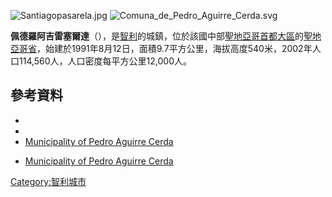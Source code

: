[[Image:Santiagopasarela.jpg|right]]
[[Image:Comuna_de_Pedro_Aguirre_Cerda.svg|right]]

'''佩德羅阿吉雷塞爾達'''（{{lang-es|Pedro Aguirre Cerda}}），是[[智利|智利]]的城鎮，位於該國中部[[聖地亞哥首都大區|聖地亞哥首都大區]]的[[聖地亞哥省|聖地亞哥省]]，始建於1991年8月12日，面積9.7平方公里，海拔高度540米，2002年人口114,560人，人口密度每平方公里12,000人。

{{Coord|33|29|S|70|40|W|display=title}}

==參考資料==
*{{Cite web |url = http://www.pedroaguirrecerda.cl |title = Asociación Chilena de Municipalidades |accessdate = 27 January 2011 |language = es |archive-date = 2008-05-21 |archive-url = https://web.archive.org/web/20080521104458/http://www.pedroaguirrecerda.cl/ |dead-url = no }}
*{{Cite web |url = http://www.pedroaguirrecerda.cl |title = Municipality of Pedro Aguirre Cerda |accessdate = 27 January 2011 |language = es |archive-date = 2008-05-21 |archive-url = https://web.archive.org/web/20080521104458/http://www.pedroaguirrecerda.cl/ |dead-url = no }}
*[http://www.pedroaguirrecerda.cl/ Municipality of Pedro Aguirre Cerda] {{Wayback|url=http://www.pedroaguirrecerda.cl/ |date=20080521104458 }}
* {{es icon}} [http://www.pedroaguirrecerda.cl/ Municipality of Pedro Aguirre Cerda] {{Wayback|url=http://www.pedroaguirrecerda.cl/ |date=20080521104458 }}

{{Chile-geo-stub}}
[[Category:智利城市|Category:智利城市]]